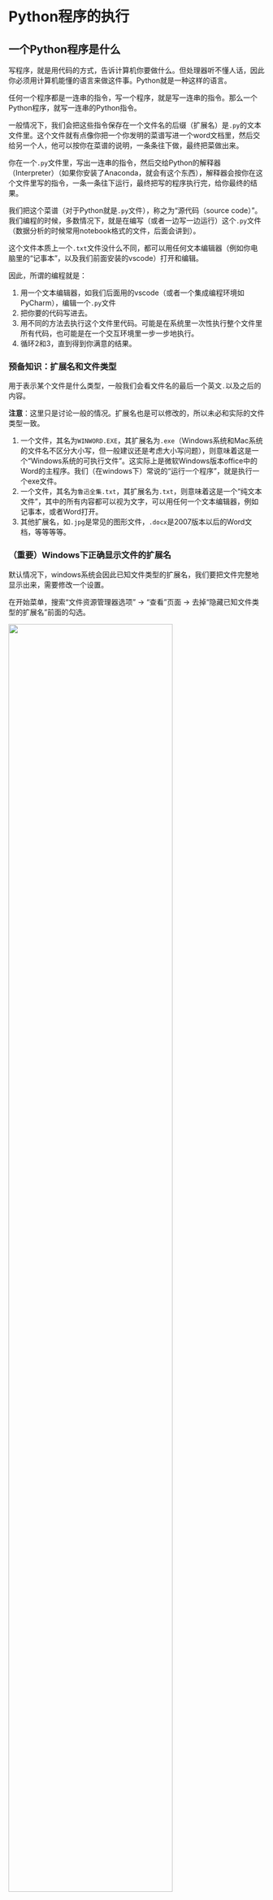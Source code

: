 # Python程序的执行

## 一个Python程序是什么

写程序，就是用代码的方式，告诉计算机你要做什么。但处理器听不懂人话，因此你必须用计算机能懂的语言来做这件事。Python就是一种这样的语言。

任何一个程序都是一连串的指令，写一个程序，就是写一连串的指令。那么一个Python程序，就写一连串的Python指令。

一般情况下，我们会把这些指令保存在一个文件名的后缀（扩展名）是`.py`的文本文件里。这个文件就有点像你把一个你发明的菜谱写进一个word文档里，然后交给另一个人，他可以按你在菜谱的说明，一条条往下做，最终把菜做出来。

你在一个`.py`文件里，写出一连串的指令，然后交给Python的解释器（Interpreter）（如果你安装了Anaconda，就会有这个东西），解释器会按你在这个文件里写的指令，一条一条往下运行，最终把写的程序执行完，给你最终的结果。

我们把这个菜谱（对于Python就是`.py`文件），称之为“源代码（source code）”。我们编程的时候，多数情况下，就是在编写（或者一边写一边运行）这个`.py`文件（数据分析的时候常用notebook格式的文件，后面会讲到）。

这个文件本质上一个`.txt`文件没什么不同，都可以用任何文本编辑器（例如你电脑里的“记事本”，以及我们前面安装的vscode）打开和编辑。

因此，所谓的编程就是：

1. 用一个文本编辑器，如我们后面用的vscode（或者一个集成编程环境如PyCharm），编辑一个`.py`文件
2. 把你要的代码写进去。
3. 用不同的方法去执行这个文件里代码。可能是在系统里一次性执行整个文件里所有代码，也可能是在一个交互环境里一步一步地执行。
4. 循环2和3，直到得到你满意的结果。

### 预备知识：扩展名和文件类型 {#ext_name}

用于表示某个文件是什么类型，一般我们会看文件名的最后一个英文`.`以及之后的内容。

**注意**：这里只是讨论一般的情况。扩展名也是可以修改的，所以未必和实际的文件类型一致。

1. 一个文件，其名为`WINWORD.EXE`，其扩展名为`.exe`（Windows系统和Mac系统的文件名不区分大小写，但一般建议还是考虑大小写问题），则意味着这是一个“Windows系统的可执行文件”。这实际上是微软Windows版本office中的Word的主程序。我们（在windows下）常说的“运行一个程序”，就是执行一个exe文件。
2. 一个文件，其名为`鲁迅全集.txt`，其扩展名为`.txt`，则意味着这是一个“纯文本文件”，其中的所有内容都可以视为文字，可以用任何一个文本编辑器，例如记事本，或者Word打开。
3. 其他扩展名，如`.jpg`是常见的图形文件，`.docx`是2007版本以后的Word文档，等等等等。

### （重要）Windows下正确显示文件的扩展名

默认情况下，windows系统会因此已知文件类型的扩展名，我们要把文件完整地显示出来，需要修改一个设置。

在开始菜单，搜索“文件资源管理器选项” -> “查看”页面 -> 去掉“隐藏已知文件类型的扩展名”前面的勾选。

![](images/显示扩展名.png){width=80%}

这样，在你的资源管理器中，显示文件的时候就会显示文件全名。

## Python的交互式环境 {#python_interactive}

我们先采用最基本的Python的交互式环境，给大家一点运行程序的感觉。 

1.	启动Anaconda Prompt。（用Mac的同学，启动终端terminal）

![](images/Anaconda_icon.png)

2. 我们会看到命令行窗口

![](images/terminal.png)

3. 输入`python <回车>`，我们可以进入python的交互式运行环境。

这个命令会启动我们所说的Python的解释器：你在其中输入Python语句，会被解释器翻译成电脑听得到的机器代码。

<span style="color:red">**注意：**</span>
其中的命令提示符`>>>`。三个右侧尖括号，表示**我们正处于python的交互式环境中**，此时我们可以执行python的语句。

同时可见截图中的Python的版本为3.9.5，你安装的版本应该会更高。

![](images/python-interactive.png)


### 简单的编程：计算1 + 2 
1. 我们依次输入（每行代码以<回车>结束）

```python
#| eval: false
>>> a = 1
>>> b = 2
>>> c = a + b 
>>> print(c)
```

显然，1+2必然得到

```python
#| eval: false
3
```


2. 结果大致如图

![](images/basic_add.png)


<span style="color:red">**注意：**</span>

* 无法得到结果`3`，首先检查有没有**输入错误（打错字）**。
* `print(c)`中的小括号，是英文括号。在语法层面上的所有符号，都是**英文符号**。
* 如果输入的代码有误，已经敲了回车，只要把正确代码的再输入一次即可。


### 上述程序中涉及的一些概念


这个涉及程序设计的几个基本概念：

1. 变量和赋值

变量，顾名思义，一个可变的量。编程中变量的概念和代数中的`x`, `y`, `z`基本一样。
Python中，对变量赋值使用1个等号 “`=`”。
	显然， 我们有3个变量，`a`, `b`和`c`。我们把`1`赋予`a`，`2`赋予`b`，把`a + b`的值赋予`c`。

2. 运算符

加减乘除，以及逻辑运算如是否等于，大于，小于等，我们以后会用到。这里只用到“加法”

3. 函数

和数学函数一样，我们调用一个函数，给这个函数传递一个参数，然后这个函数会根据这个参数做一些事情。可能是为你进行一个计算，可能修改某个变量等等，也可能什么都不做。

这里我们调用的函数是`print()`，这个函数的用途是把你传递给他的变量`c`的值打印出来。函数的调用方法是函数名与小括号。

**数据分析的程序，大部分情况下可以视为由变量和函数组成。**

### 退出运行环境

输入`exit()`，然后回车即可。

可见，`exit`本身也是一个函数（函数名+小括号），其调用这个函数的作用是退出Python交互式运行环境。


<span style="color:red">**注意：**</span>一定要退出，以便后续的程序能执行。

此时，我们又回到了一开始的命令行（终端）环境中


可见，命令提示符现在是一个`>`，这提示我们正处于系统的命令行环境中

1. 可以执行系统中的命令，但不能执行python中的语句！
2. 要进行交互式的python编程，要首先进入[Python的交互式环境](#python_interactive)中！



## 补充：路径


### 路径Path {#path}

*你的文件或者文件夹（目录），到底保存到了哪里？*

所谓路径(path)，到达某个文件或者文件夹（目录）的层级结构，每一层用一个斜杠“`/`”分割。


在命令行（终端）环境下，在命令提示符`>`之前，一般会有提示你当前路径，即当前你处于哪个目录下。

例如 `C:\Users\lee`，指的就是，在你的`C`盘下，`Users`目录下，的`lee`目录。


[**注意**]{style='color:red'}
<span style="color:red">**注意：**</span>在你的电脑上，这里的`lee`会替换为你的用户名

<img src="images/exit_python.png" width="300"/>

这样，你输入的任何命令，都会对“当前路径”生效。

同样，路径既可以指向一个目录（文件夹），也可以指向一个文件。

如`C:\Users\lee\add.py`，就指的是，在你的`C`盘下的`Users`目录下的`lee`目录下的一个叫`add.py`的文件。

### 相对路径和绝对路径

1. 绝对路径：从根目录（windows下即一个盘符，如c盘或者d盘）开始的路径，可以确定无疑地指向某个文件或者目录。如`C:\Users\lee\add.py`。
2. 相对路径：不从根目录起始的路径。其指向的目的地，从你的“当前路径”开始，往下数。

假如，你的当前路径是`C:\Users`，那么此时，相对路径`lee\add.py`，所指向的，就是当前路径下（`C:\Users`），`lee`目录下的`add.py`。这也等价于绝对路径`C:\Users\lee\add.py`。

3. 两者的区别：绝对路径从根目录开始，相对路径从“当前路径”开始。

### 进入某个目录

Windows命令行，和Mac的终端，有相同的命令`cd <路径>`，可以进入一个目录。

如，在终端中输入（并回车）注意这里使用的是绝对路径
```
cd C:/Users 
```
则会让终端进入到 `C:/Users` 目录下。见提示符`>`前方的“当前路径”已经改变为`C:/Users`。你现在已经位于`C:/Users` 目录。

<img src="images/cd_01.png" width="300"/>

尝试相对路径，在终端中输入（并回车），注意这里的`lee`，请替换成你的用户名。

```
cd lee
```
则会让终端进入到 `C:/Users/lee` 目录下。见提示符`>`前方的“当前路径”已经改变为`C:/Users/lee`。你现在已经位于`C:/Users/lee` 目录。

<img src="images/cd_02.png" width="300"/>


其他用法包括：

1. 进入上一级目录

```
cd ..
```

2. 进入根目录

```
cd /
```

可以让你在命令行和终端中，定位到你想要的目录和文件。

### 用Windows图形界面获得路径 {#use_win}

在你的windows资源管理器（俗称“我的电脑”），在任何一个文件夹中，点击地址栏

<img src="images/windows_01.png" width="400"/>

你就可以得到这个文件夹的路径，可以粘贴到命令行中。

<img src="images/windows_02.png" width="400"/>

<span style="color:red">**特别注意：正反斜杠问题**</span>

在编程的语境下，反斜杠“`\`”有特殊用途。因此，表示路径的时候，我们统一用（正）斜杠“`/`”，而不用反斜杠“`\`”。

统一的写法，如`C:/Users/lee`


### 列目录

列目录的命令，Windows的命令行中为`dir`，Mac中为`ls`。同学们可以执行尝试。

